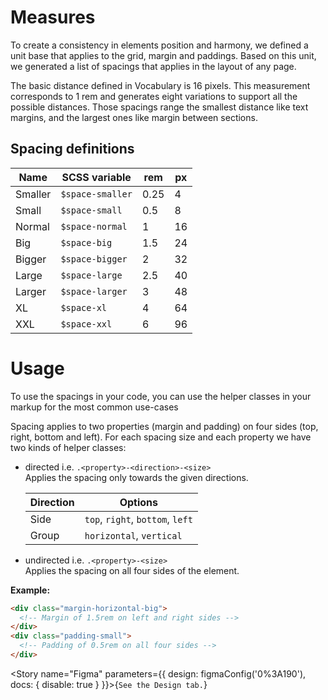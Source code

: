 
<Meta title="Tokens/Spacing" />

# Measures

To create a consistency in elements position and harmony, we defined a unit base that applies to the grid, margin and
paddings. Based on this unit, we generated a list of spacings that applies in the layout of any page.

The basic distance defined in Vocabulary is 16 pixels. This measurement corresponds to 1 rem and generates eight
variations to support all the possible distances. Those spacings range the smallest distance like text margins, and the
largest ones like margin between sections.

## Spacing definitions

| Name    | SCSS variable    | rem  | px |
|---------|------------------|------|----|
| Smaller | `$space-smaller` | 0.25 | 4  |
| Small   | `$space-small`   | 0.5  | 8  |
| Normal  | `$space-normal`  | 1    | 16 |
| Big     | `$space-big`     | 1.5  | 24 |
| Bigger  | `$space-bigger`  | 2    | 32 |
| Large   | `$space-large`   | 2.5  | 40 |
| Larger  | `$space-larger`  | 3    | 48 |
| XL      | `$space-xl`      | 4    | 64 |
| XXL     | `$space-xxl`     | 6    | 96 |

# Usage

To use the spacings in your code, you can use the helper classes in your markup for the most common use-cases

Spacing applies to two properties (margin and padding) on four sides (top, right, bottom and left). For each spacing
size and each property we have two kinds of helper classes:
- directed i.e. `.<property>-<direction>-<size>`<br/>
  Applies the spacing only towards the given directions.

  | Direction | Options                          |
  |-----------|----------------------------------|
  | Side      | `top`, `right`, `bottom`, `left` |
  | Group     | `horizontal`, `vertical`         |

- undirected i.e. `.<property>-<size>`<br/>
  Applies the spacing on all four sides of the element.

**Example:**

```html
<div class="margin-horizontal-big">
  <!-- Margin of 1.5rem on left and right sides -->
</div>
<div class="padding-small">
  <!-- Padding of 0.5rem on all four sides -->
</div>
```

<Story name="Figma" parameters={{
  design: figmaConfig('0%3A190'),
  docs: { disable: true }
}}>{`
  See the Design tab.
`}</Story>
